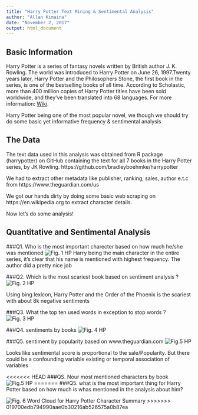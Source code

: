 ```yaml
---
title: "Harry Potter Text Mining & Sentimental Analysis"
author: "Allan Kimaina"
date: "November 2, 2017"
output: html_document
---
```



## Basic Information
Harry Potter is a series of fantasy novels written by British author J. K. Rowling. The world was introduced to Harry Potter on June 26, 1997.Twenty years later, Harry Potter and the Philosophers Stone, the first book in the series, is one of the bestselling books of all time. According to Scholastic, more than 400 million copies of Harry Potter titles have been sold worldwide, and they’ve been translated into 68 languages. For more information: [Wiki](https://en.wikipedia.org/wiki/Harry_Potter).

Harry Potter being one of the most popular novel, we though we should try do some basic yet informative frequency & sentimental analysis

## The Data

The text data used in this analysis was obtained from R package (harrypotter) on GitHub containing the text for all 7 books in the Harry Potter series, by JK Rowling. https://github.com/bradleyboehmke/harrypotter

We had to extract other metadata like  publisher, ranking, sales, author e.t.c from https://www.theguardian.com/us

We got our hands dirty by doing some basic web scraping on https://en.wikipedia.org to extract character details.

Now let's do some analysis!

## Quantitative and Sentimental Analysis
###Q1. Who is the most important charecter based on how much he/she was mentioned 
![*Fig. 1* HP ](graph/harrypotter_clean_tokens.q1.png)
Harry being the main character in the entire series, it’s clear that his name is mentioned with highest frequency. The author did a pretty nice job 

###Q2. Which is the most scariest book based on sentiment analysis ?
![*Fig. 2* HP ](graph/hp_negative_sentiment.q2.png)

 Using bing lexicon, Harry Potter and the Order of the Phoenix is the scariest with about 8k negative sentiments

###Q3. What the top ten used words in exception to stop words ?
![*Fig. 3* HP ](graph/word_count.q3.png)

###Q4. sentiments by books 
![*Fig. 4* HP ](graph/hp_sentiment_by_book.q4.png)

###Q5. sentiment by popularity based on www.theguardian.com
![*Fig.5* HP ](graph/hp_by_sales.q5.png)

Looks like sentimental score is proportional to the sale/Popularity. But there could be a confounding variable existing or temporal association of variables

<<<<<<< HEAD
###QS. Nour most mentioned characters by book 
![*Fig.5* HP ](graph/nourQ.png)
=======
###Q5. what is the most important thing for Harry Potter based on how much is whas mentioned in the analysis about him?

![*Fig. 6* Word Cloud for Harry Potter Character Summary](graph/Q1pic.PNG)
>>>>>>> 019700edb794990aae0b30216ab526575a0b87ea
